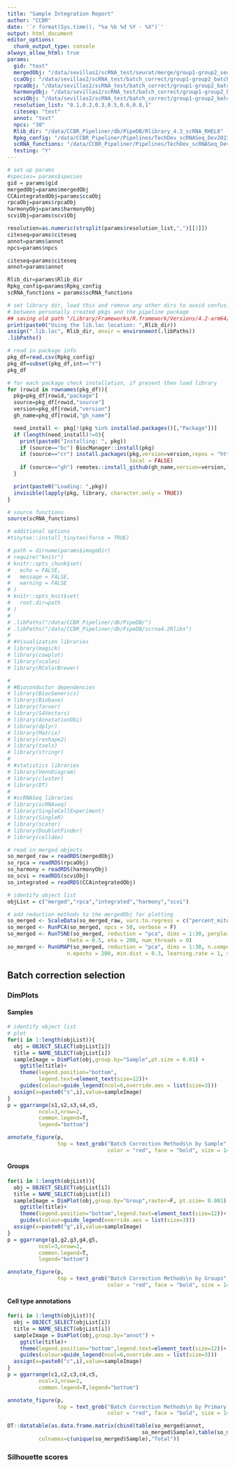```yaml
---
title: "Sample Integration Report"
author: "CCBR"
date: '`r format(Sys.time(), "%a %b %d %Y - %X")`'
output: html_document
editor_options: 
  chunk_output_type: console
always_allow_html: true
params:
  gid: "text"
  mergedObj: "/data/sevillas2/scRNA_test/seurat/merge/group1-group2_seurat_merged.rds"
  ccaObj: "/data/sevillas2/scRNA_test/batch_correct/group1-group2_batch_correction_cca.rds"
  rpcaObj: "/data/sevillas2/scRNA_test/batch_correct/group1-group2_batch_correction_rpca.rds"
  harmonyObj: "/data/sevillas2/scRNA_test/batch_correct/group1-group2_batch_correction_harmony.rds"
  scviObj: "/data/sevillas2/scRNA_test/batch_correct/group1-group2_batch_correction_scvi.rds"
  resolution_list: "0.1,0.2,0.3,0.5,0.6,0.8,1"
  citeseq: "text"
  annot: "text"
  npcs: "30"
  Rlib_dir: "/data/CCBR_Pipeliner/db/PipeDB/Rlibrary_4.3_scRNA_RHEL8"
  Rpkg_config: "/data/CCBR_Pipeliner/Pipelines/TechDev_scRNASeq_Dev2023/SINCLAIR/conf/Rpack.config"
  scRNA_functions: "/data/CCBR_Pipeliner/Pipelines/TechDev_scRNASeq_Dev2023/SINCLAIR/bin/scRNA_functions.R"
  testing: "Y"
---
```


```r
# set up params
#species= params$species
gid = params$gid
mergedObj=params$mergedObj
CCAintegratedObj=params$ccaObj
rpcaObj=params$rpcaObj
harmonyObj=params$harmonyObj
scviObj=params$scviObj

resolution=as.numeric(strsplit(params$resolution_list,",")[[1]])
citeseq=params$citeseq
annot=params$annot
npcs=params$npcs

citeseq=params$citeseq
annot=params$annot

Rlib_dir=params$Rlib_dir
Rpkg_config=params$Rpkg_config
scRNA_functions = params$scRNA_functions
```

```r
# set library dir, load this and remove any other dirs to avoid confusion
# between personally created pkgs and the pipeline package
## saving old path "/Library/Frameworks/R.framework/Versions/4.2-arm64/Resources/library"
print(paste0("Using the lib.loc location: ",Rlib_dir))
assign(".lib.loc", Rlib_dir, envir = environment(.libPaths))
.libPaths()

# read in package info
pkg_df=read.csv(Rpkg_config)
pkg_df=subset(pkg_df,int=="Y")
pkg_df

# for each package check installation, if present then load library
for (rowid in rownames(pkg_df)){
  pkg=pkg_df[rowid,"package"]
  source=pkg_df[rowid,"source"]
  version=pkg_df[rowid,"version"]
  gh_name=pkg_df[rowid,"gh_name"]

  need_install <- pkg[!(pkg %in% installed.packages()[,"Package"])]
  if (length(need_install)!=0){
    print(paste0("Installing: ", pkg))
    if (source=="bc") BiocManager::install(pkg)
    if (source=="cr") install.packages(pkg,version=version,repos = "http://cran.us.r-project.org",
                                       local = FALSE)
    if (source=="gh") remotes::install_github(gh_name,version=version,local = FALSE)
  }

  print(paste0("Loading: ",pkg))
  invisible(lapply(pkg, library, character.only = TRUE))
}

# source functions
source(scRNA_functions)

# additional options
#tinytex::install_tinytex(force = TRUE)
```

```r
# path = dirname(params$imageDir)
# require("knitr")
# knitr::opts_chunk$set(
# 	echo = FALSE,
# 	message = FALSE,
# 	warning = FALSE
# )
# knitr::opts_knit$set(
#   root.dir=path
# )
# 
# .libPaths("/data/CCBR_Pipeliner/db/PipeDB/")
# .libPaths("/data/CCBR_Pipeliner/db/PipeDB/scrna4.2Rlibs")
# 
# #Visualization libraries
# library(magick)
# library(cowplot)
# library(scales)
# library(RColorBrewer)

# 
# #Bioconductor dependencies
# library(BiocGenerics)
# library(Biobase)
# library(farver)
# library(S4Vectors)
# library(AnnotationDbi)
# library(dplyr)
# library(Matrix)
# library(reshape2)
# library(tools)
# library(stringr)
# 
# #statistics libraries
# library(VennDiagram)
# library(cluster)
# library(DT)
# 
# #scRNASeq libraries
# library(scRNAseq)
# library(SingleCellExperiment)
# library(SingleR)
# library(scater)
# library(DoubletFinder)
# library(celldex)
```

```r
# read in merged objects
so_merged_raw = readRDS(mergedObj)
so_rpca = readRDS(rpcaObj)
so_harmony = readRDS(harmonyObj)
so_scvi = readRDS(scviObj)
so_integrated = readRDS(CCAintegratedObj)

# identify object list
objList = c("merged","rpca","integrated","harmony","scvi")
```

```r
# add reduction methods to the mergedObj for plotting
so_merged <- ScaleData(so_merged_raw, vars.to.regress = c("percent_mito", "nFeature_RNA"), assay = "RNA")
so_merged <- RunPCA(so_merged, npcs = 50, verbose = F)
so_merged <- RunTSNE(so_merged, reduction = "pca", dims = 1:30, perplexity = 30, max_iter = 1000,
                   theta = 0.5, eta = 200, num_threads = 0)
so_merged <- RunUMAP(so_merged, reduction = "pca", dims = 1:30, n.components = 2, n.neighbors = 30,
                   n.epochs = 200, min.dist = 0.3, learning.rate = 1, spread = 1)
```


## **Batch correction selection**

### DimPlots {.tabset}

#### Samples

```r
# identify object list
# plot 
for(i in 1:length(objList)){
  obj = OBJECT_SELECT(objList[i])
  title = NAME_SELECT(objList[i])
  sampleImage = DimPlot(obj,group.by="Sample",pt.size = 0.01) + 
    ggtitle(title)+
    theme(legend.position="bottom",
          legend.text=element_text(size=12))+
    guides(colour=guide_legend(ncol=6,override.aes = list(size=3)))
  assign(x=paste0("s",i),value=sampleImage)
}
p = ggarrange(s1,s2,s3,s4,s5,
          ncol=3,nrow=2,
          common.legend=T,
          legend="bottom")

annotate_figure(p,
                top = text_grob("Batch Correction Methods\n by Sample", 
                                color = "red", face = "bold", size = 14))
```

#### Groups

```r
for(i in 1:length(objList)){
  obj = OBJECT_SELECT(objList[i])
  title = NAME_SELECT(objList[i])
  sampleImage = DimPlot(obj,group.by="Group",raster=F, pt.size= 0.001) + 
    ggtitle(title)+
    theme(legend.position="bottom",legend.text=element_text(size=12))+
    guides(colour=guide_legend(override.aes = list(size=3)))
  assign(x=paste0("g",i),value=sampleImage)
}
p = ggarrange(g1,g2,g3,g4,g5,
          ncol=3,nrow=2,
          common.legend=T,
          legend="bottom")

annotate_figure(p,
                top = text_grob("Batch Correction Methods\n by Groups", 
                                color = "red", face = "bold", size = 14))
```

#### Cell type annotations

```r
for(i in 1:length(objList)){
  obj = OBJECT_SELECT(objList[i])
  title = NAME_SELECT(objList[i])
  sampleImage = DimPlot(obj,group.by="annot") +
    ggtitle(title)+
    theme(legend.position="bottom",legend.text=element_text(size=12))+
    guides(colour=guide_legend(ncol=6,override.aes = list(size=3)))
  assign(x=paste0("c",i),value=sampleImage)
}
p = ggarrange(c1,c2,c3,c4,c5,
          ncol=3,nrow=2,
          common.legend=T,legend="bottom")

annotate_figure(p,
                top = text_grob("Batch Correction Methods\n by Primary Annotation", 
                                color = "red", face = "bold", size = 14))

DT::datatable(as.data.frame.matrix(cbind(table(so_merged$annot,
                                           so_merged$Sample),table(so_merged$annot))),
          colnames=c(unique(so_merged$Sample),"Total"))
```

### Silhouette scores  {.tabset}

<!-- ```{r silhouetteImages,  echo=FALSE, include=FALSE} -->
<!-- # create matrix -->
<!-- resSil_merged=matrix(ncol=2,nrow=length(resolution)) -->
<!-- resSil_merged[]<-0 -->
<!-- resSil_integrated=resSil_merged -->
<!-- resSil_rpca=resSil_merged -->
<!-- resSil_harmonyGroup=resSil_merged -->
<!-- resSil_harmonySample=resSil_merged -->

<!-- # Initial loop through integration methods -->
<!-- for(i in 1:length(objList)){ -->
<!--   obj = OBJECT_SELECT(objList[i]) -->

<!--   # Initialize silhouette scores matrix -->
<!--   resSil_mat = matrix(ncol=2,nrow=length(resolution)) -->
<!--   resSil_mat[,1]<- as.numeric(resolution) -->
<!--   resSil_mat[,2]<-0 -->

<!--   # TBD -->
<!--   k=1 -->

<!--   # Skip all calculations for objects greater than 90k cells -->
<!--   if(ncol(obj)<90000){ -->

<!--     # if batch correction is harmony, use harmony reduction -->
<!--     # otherwise use PCA -->
<!--     if(length(grep("^harmony",objList[i]))){ -->
<!--       print("--Running harmony") -->
<!--       dist = dist(Embeddings(obj,reduction='harmony')[,1:30]) -->
<!--     } else{ -->
<!--       print("--Running PCA") -->
<!--       dist = dist(Embeddings(obj,reduction='pca')[,1:30]) -->
<!--     } -->

<!--     # iterate each resolution value -->
<!--     for (res in resolution){ -->
<!--       #convert resolution to numeric value -->
<!--       resMod=as.numeric(res) -->

<!--       #SLM name identity determination, based on integration method -->
<!--       slm_name = grep("^SLM",colnames(obj@meta.data),value=T) -->
<!--       if (objList[i] %in% c("integrated","rpca")){ -->
<!--         slm_name=gsub("\\..*","",grep("int",slm_name,value=T)[1]) -->
<!--       } else{ -->
<!--         slm_name=gsub("\\..*","",grep("SCT",slm_name,value=T)[1]) -->
<!--       } -->

<!--       # create file for resolution and integration method -->
<!--       fileName = paste0("silhouetteResolution_",res,"_",objList[[i]],".pdf") -->
<!--       pdf(fileName) -->

<!--       if ((slm_name %in% colnames(obj@meta.data))==FALSE){ -->
<!--         obj = FindClusters(obj, algorithm =3, resolution = resMod) -->
<!--         obj[[slm_name]] = Idents(obj) -->
<!--         rdsFile = params[[grep(objList[k],names(params),value=T)]] -->
<!--         saveRDS(obj,file=rdsFile) -->
<!--         message(paste(objList[k], -->
<!--                       "object has been overwritten to include clustering at resolution", -->
<!--                       res)) -->
<!--       } -->

<!--       #Calculate silhouette scores for resolutions with more than one cluster -->
<!--       Idents(obj)=slm_name -->
<!--       clusters=Idents(obj) -->

<!--       if(length(unique(clusters))==1){ #edge case of failed sample, only one cluster -->
<!--         plot.new() -->
<!--         text(0.5,0.5,"No silhouette available for single cluster samples") -->
<!--         dev.off() -->
<!--       } else{ -->
<!--         sil=silhouette(as.numeric(as.character(clusters)),dist=dist) -->
<!--         palette=alpha(colour=hue_pal()(length(unique(Idents(obj)))),alpha=0.7) -->

<!--         #Export silhouette plot to file -->
<!--         print(plot(sil, col=palette[as.factor(clusters[order(as.numeric(as.character(clusters)), -->
<!--                                                              decreasing=F)])], -->
<!--         main=paste0("Silhouette plot of clustering resolution ", res), lty=2, -->
<!--         sub=paste("Average silhouette width:",format(round(mean(sil[,3]), 4), nsmall = 4)))) -->
<!--         abline(v=mean(sil[,3]), col="red4", lty=2) -->
<!--         dev.off() -->

<!--         #Store resolution vs average silhouette score -->
<!--         resSil_mat[i,2] = format(round(mean(sil[,3]), 4), nsmall = 4) -->
<!--       } -->
<!--       i=i+1 -->
<!--     } -->
<!--   } else{ -->
<!--     for (res in resolution){ -->
<!--       fileName = paste0("silhouetteResolution_",res,"_",objList[i],".pdf") -->
<!--       pdf(fileName) -->
<!--       plot.new() -->
<!--       text(0.5,0.5,"No silhouette available for datasets with more than 90,000 cells") -->
<!--       dev.off() -->
<!--     } -->
<!--   } -->
<!--   #Convert character matrix to numeric matrix and assign to appropriate variable -->
<!--   resSil_mat = matrix(as.numeric(resSil_mat),ncol=ncol(resSil_mat)) -->
<!--   assign(x=paste0("resSil_",objList[k]),value=resSil_mat) -->
<!-- } -->


<!-- ``` -->

<!-- ### Clustering -->

<!-- #### Merged {.tabset} -->

<!-- ```{r clusterResultsMerged,fig.width=15, fig.height=9, echo=FALSE, results="asis"} -->
<!-- for (res in resolution){ -->
<!--   resMod = as.numeric(res) -->
<!--   fileName = paste0(params$imageDir,"/silhouetteResolution_",res,"_merged.pdf") -->
<!--   cat("  \n##### Clustering at Resolution ", res," \n") -->
<!--   clusterPlot = DimPlot(merged, group.by=paste0("SLM_SCT_snn_res.",resMod), -->
<!--                         label=T,repel=T, -->
<!--     order=sort(as.numeric(as.character(unique(merged[[paste0("SLM_SCT_snn_res.",resMod)]][,1]))), -->
<!--                decreasing=T))+ -->
<!--     ggtitle(paste("Merged clusters at resolution",res)) -->
<!--   p1 = ggdraw(clusterPlot) -->
<!--   p2 = ggdraw()+draw_image(fileName) -->
<!--   print(plot_grid(p1,p2)) -->
<!--   cat("  \n") -->
<!-- } -->

<!-- cat("  \n##### Average silhouette scores vs clustering resolution \n") -->
<!-- plot(resSil_merged,lty=3,pch=1,type="b", -->
<!--      lwd=2,cex=3, -->
<!--      main="Average silhouette score vs clustering resolution", -->
<!--      xlab = "Resolution", ylab="Average Silhouette Score", -->
<!--      xlim=c(min(resSil_merged[,1])-0.1,max(resSil_merged[,1])+0.1), -->
<!--      ylim=c(round(min(resSil_merged[,2])-0.005,digits=3), -->
<!--             round(max(resSil_merged[,2])+0.005,digits=3))) -->
<!-- cat("  \n") -->
<!-- ``` -->

<!-- #### CCA Integration {.tabset} -->
<!-- ```{r clusterIntegrated, fig.width=15, fig.height=9, echo=FALSE, results="asis"} -->
<!-- for (res in resolution){ -->
<!--   resMod = as.numeric(res) -->
<!--   fileName = paste0(params$imageDir,"/silhouetteResolution_",res,"_integrated.pdf") -->
<!--   cat("  \n##### Clustering at Resolution ", res," \n") -->
<!--   clusterPlot = DimPlot(integrated, group.by=paste0("SLM_int_snn_res.",resMod), -->
<!--                         label=T,repel=T, -->
<!--     order=sort(as.numeric(as.character(unique(integrated[[paste0("SLM_int_snn_res.",resMod)]][,1]))), -->
<!--                decreasing=T))+ -->
<!--     ggtitle(paste("Integrated clusters at resolution",res)) -->
<!--   p1 = ggdraw(clusterPlot) -->
<!--   p2 = ggdraw()+draw_image(fileName) -->
<!--   print(plot_grid(p1,p2)) -->
<!--   cat("  \n") -->
<!-- } -->

<!-- cat("  \n##### Average silhouette scores vs clustering resolution \n") -->
<!-- plot(resSil_integrated,lty=3,pch=1,type="b",lwd=2,cex=3, -->
<!--   main="Average silhouette score vs clustering resolution", -->
<!--   xlab = "Resolution", ylab="Average Silhouette Score", -->
<!--   xlim=c(min(resSil_integrated[,1])-0.1,max(resSil_integrated[,1])+0.1), -->
<!--   ylim=c(round(min(resSil_integrated[,2])-0.005,digits=3), -->
<!--          round(max(resSil_integrated[,2])+0.005,digits=3))) -->
<!-- cat("  \n") -->
<!-- ``` -->

<!-- #### Harmony (by sample ID) {.tabset} -->
<!-- ```{r clusterHarmonySample, fig.width=15, fig.height=9, echo=FALSE, results="asis"} -->
<!-- for (res in resolution){ -->
<!--   resMod = as.numeric(res) -->
<!--   fileName = paste0(params$imageDir,"/silhouetteResolution_",res,"_harmonySample.pdf") -->
<!--   cat("  \n##### Clustering at Resolution ", res," \n") -->
<!--   clusterPlot = DimPlot(harmonySample, -->
<!--                         group.by=paste0("SLM_SCT_snn_res.",resMod), -->
<!--                         label=T,repel=T, -->
<!--     order=sort(as.numeric(as.character(unique(harmonySample[[paste0("SLM_SCT_snn_res.", -->
<!--                                                                     resMod)]][,1]))), -->
<!--                decreasing=T))+ -->
<!--     ggtitle(paste("Harmony (sample) clusters at resolution",res)) -->
<!--   p1 = ggdraw(clusterPlot) -->
<!--   p2 = ggdraw()+draw_image(fileName) -->
<!--   print(plot_grid(p1,p2)) -->
<!--   cat("  \n") -->
<!-- } -->

<!-- cat("  \n##### Average silhouette scores vs clustering resolution \n") -->
<!-- plot(resSil_harmonySample,lty=3,pch=1,type="b", -->
<!--      lwd=2,cex=3, -->
<!--   main="Average silhouette score vs clustering resolution", -->
<!--   xlab = "Resolution", ylab="Average Silhouette Score", -->
<!--   xlim=c(min(resSil_harmonySample[,1])-0.1, -->
<!--          max(resSil_harmonySample[,1])+0.1), -->
<!--   ylim=c(round(min(resSil_harmonyGroup[,2])-0.005,digits=3), -->
<!--          round(max(resSil_harmonySample[,2])+0.005,digits=3))) -->
<!-- cat("  \n") -->
<!-- ``` -->

<!-- #### rPCA {.tabset} -->
<!-- ```{r clusterRPCA, fig.width=15, fig.height=9, echo=FALSE, results="asis"} -->
<!-- for (res in resolution){ -->
<!--   resMod = as.numeric(res) -->
<!--   fileName = paste0(params$imageDir,"/silhouetteResolution_", -->
<!--                     res,"_rpca.pdf") -->
<!--   cat("  \n##### Clustering at Resolution ", res," \n") -->
<!--   clusterPlot = DimPlot(rpca, group.by=paste0("SLM_int_snn_res.",resMod), -->
<!--                         label=T,repel=T, -->
<!--     order=sort(as.numeric(as.character(unique(rpca[[paste0("SLM_int_snn_res.", -->
<!--                                                            resMod)]][,1]))),decreasing=T))+ -->
<!--     ggtitle(paste("RPCA clusters at resolution",res)) -->
<!--   p1 = ggdraw(clusterPlot) -->
<!--   p2 = ggdraw()+draw_image(fileName) -->
<!--   print(plot_grid(p1,p2)) -->
<!--   cat("  \n") -->
<!-- } -->

<!-- cat("  \n##### Average silhouette scores vs clustering resolution \n") -->
<!-- plot(resSil_rpca,lty=3,pch=1,type="b",lwd=2,cex=3, -->
<!--   main="Average silhouette score vs clustering resolution", -->
<!--   xlab = "Resolution", ylab="Average Silhouette Score", -->
<!--   xlim=c(min(resSil_rpca[,1])-0.1,max(resSil_rpca[,1])+0.1), -->
<!--   ylim=c(round(min(resSil_rpca[,2])-0.005,digits=3),round(max(resSil_rpca[,2])+0.005, -->
<!--                                                           digits=3))) -->
<!-- cat("  \n") -->
<!-- ``` -->

